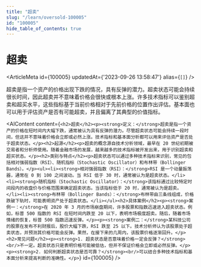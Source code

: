```yaml
---
title: "超卖"
slug: "/learn/oversold-100005"
id: "100005"
hide_table_of_contents: true
---
```



# 超卖

<ArticleMeta id={100005} updatedAt={'2023-09-26 13:58:47'} alias={`[]`} />
<div className='border-solid border-b border-t-0 my-4 border-[var(--ifm-color-gray-300)]' />

超卖是指一个资产的价格出现下跌的情况，具有反弹的潜力。超卖状态可能会持续很长时间，因此超卖并不意味着价格会很快或根本上涨。许多技术指标可以鉴别超卖和超买水平，这些指标基于当前价格相对于先前价格的位置作出评估。基本面也可以用于评估资产是否有可能超卖，并且偏离了其典型的价值指标。

<AIContent content={`<h2>超卖</h2><p><strong>定义：</strong>超卖是指一个资产的价格在短时间内大幅下跌，通常被认为具有反弹的潜力。尽管超卖状态可能会持续一段时间，但这并不意味着价格会立即或必然上涨。技术指标和基本面分析都可以用来评估资产是否处于超卖状态。</p><h2>起源</h2><p>超卖的概念源自技术分析领域，最早在 20 世纪初期被交易者和分析师使用。随着金融市场的发展，越来越多的技术指标被开发出来，用于识别超卖和超买状态。</p><h2>类别与特点</h2><p>超卖状态可以通过多种技术指标来识别，常见的包括相对强弱指数（RSI）、随机指标（Stochastic Oscillator）和布林带（Bollinger Bands）。</p><ul><li><strong>相对强弱指数（RSI）：</strong>RSI 是一个动量振荡器，通常在 0 到 100 之间波动。当 RSI 低于 30 时，通常被认为是超卖状态。</li><li><strong>随机指标（Stochastic Oscillator）：</strong>该指标通过比较特定时间段内的收盘价与价格范围来确定超卖状态。当该指标低于 20 时，通常被认为是超卖。</li><li><strong>布林带（Bollinger Bands）：</strong>布林带由三条线组成，价格跌破下轨时，可能表明资产处于超卖状态。</li></ul><h2>具体案例</h2><p><strong>案例一：</strong>在 2020 年 3 月的市场崩盘期间，许多股票和指数迅速进入超卖状态。例如，标普 500 指数的 RSI 在短时间内跌至 20 以下，表明市场极度超卖。随后，随着市场情绪的恢复，标普 500 指数迅速反弹。</p><p><strong>案例二：</strong>某科技公司的股票在发布不利财报后，股价大幅下跌，RSI 跌至 25 以下。技术分析师认为该股票处于超卖状态，并预测其价格可能会反弹。果然，在接下来的几周内，该股票价格逐渐回升。</p><h2>常见问题</h2><p><strong>1. 超卖状态是否意味着价格一定会反弹？</strong><br/>不一定。超卖状态只是表明价格可能被低估，但并不保证价格会立即或必然反弹。</p><p><strong>2. 如何判断超卖状态是否可靠？</strong><br/>可以结合多种技术指标和基本面分析来提高判断的准确性。</p>`} id={100005} />
